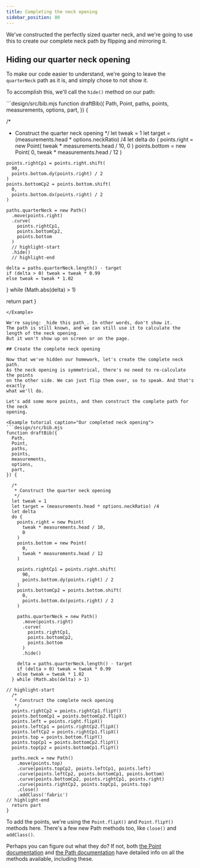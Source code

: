 ```yaml
---
title: Completing the neck opening
sidebar_position: 80
---
```


We've constructed the perfectly sized quarter neck, and we're going to use this
to create our complete neck path by flipping and mirroring it.

## Hiding our quarter neck opening

To make our code easier to understand, we're going to leave the `quarterNeck` path
as it is, and simply chose to not show it.

To accomplish this, we'll call the `hide()` method on our path:

<Example tutorial caption="A hidden path is not shown">
```design/src/bib.mjs
function draftBib({
  Path,
  Point,
  paths,
  points,
  measurements,
  options,
  part,
}) {

  /*
   * Construct the quarter neck opening
   */
  let tweak = 1
  let target = (measurements.head * options.neckRatio) /4
  let delta
  do {
    points.right = new Point(
      tweak * measurements.head / 10, 
      0
    )
    points.bottom = new Point(
      0, 
      tweak * measurements.head / 12
    )

    points.rightCp1 = points.right.shift(
      90, 
      points.bottom.dy(points.right) / 2
    )
    points.bottomCp2 = points.bottom.shift(
      0, 
      points.bottom.dx(points.right) / 2
    )

    paths.quarterNeck = new Path()
      .move(points.right)
      .curve(
        points.rightCp1, 
        points.bottomCp2, 
        points.bottom
      )
      // highlight-start
      .hide()
      // highlight-end

    delta = paths.quarterNeck.length() - target
    if (delta > 0) tweak = tweak * 0.99
    else tweak = tweak * 1.02
  } while (Math.abs(delta) > 1)

  return part
}
```
</Example>

We're saying: _hide this path_. In other words, don't show it.
The path is still known, and we can still use it to calculate the length of the neck opening.
But it won't show up on screen or on the page.

## Create the complete neck opening

Now that we've hidden our homework, let's create the complete neck path.
As the neck opening is symmetrical, there's no need to re-calculate the points
on the other side. We can just flip them over, so to speak. And that's exactly
what we'll do.

Let's add some more points, and then construct the complete path for the neck
opening.

<Example tutorial caption="Our completed neck opening">
```design/src/bib.mjs
function draftBib({
  Path,
  Point,
  paths,
  points,
  measurements,
  options,
  part,
}) {

  /*
   * Construct the quarter neck opening
   */
  let tweak = 1
  let target = (measurements.head * options.neckRatio) /4
  let delta
  do {
    points.right = new Point(
      tweak * measurements.head / 10, 
      0
    )
    points.bottom = new Point(
      0, 
      tweak * measurements.head / 12
    )

    points.rightCp1 = points.right.shift(
      90, 
      points.bottom.dy(points.right) / 2
    )
    points.bottomCp2 = points.bottom.shift(
      0, 
      points.bottom.dx(points.right) / 2
    )
    
    paths.quarterNeck = new Path()
      .move(points.right)
      .curve(
        points.rightCp1, 
        points.bottomCp2, 
        points.bottom
      )
      .hide()

    delta = paths.quarterNeck.length() - target
    if (delta > 0) tweak = tweak * 0.99
    else tweak = tweak * 1.02
  } while (Math.abs(delta) > 1)

// highlight-start
  /*
   * Construct the complete neck opening
   */
  points.rightCp2 = points.rightCp1.flipY()
  points.bottomCp1 = points.bottomCp2.flipX()
  points.left = points.right.flipX()
  points.leftCp1 = points.rightCp2.flipX()
  points.leftCp2 = points.rightCp1.flipX()
  points.top = points.bottom.flipY()
  points.topCp1 = points.bottomCp2.flipY()
  points.topCp2 = points.bottomCp1.flipY()

  paths.neck = new Path()
    .move(points.top)
    .curve(points.topCp2, points.leftCp1, points.left)
    .curve(points.leftCp2, points.bottomCp1, points.bottom)
    .curve(points.bottomCp2, points.rightCp1, points.right)
    .curve(points.rightCp2, points.topCp1, points.top)
    .close()
    .addClass('fabric')
// highlight-end
  return part
}
```
</Example>

To add the points, we're using the `Point.flipX()` and `Point.flipY()` methods
here.  There's a few new Path methods too, like `close()` and `addClass()`.

Perhaps you can figure out what they do? If not, both [the Point
documentation](/reference/api/point/) and [the Path
documentation](/reference/api/path) have detailed info on all the methods
available, including these.
